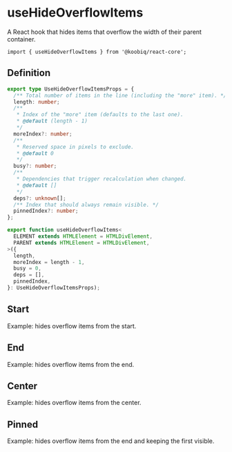 

<Meta of={Stories} />

# useHideOverflowItems

<Status variant="experimental" />

A React hook that hides items that overflow the width of their parent container.

```tsx
import { useHideOverflowItems } from '@koobiq/react-core';
```

## Definition

```ts
export type UseHideOverflowItemsProps = {
  /** Total number of items in the line (including the "more" item). */
  length: number;
  /**
   * Index of the "more" item (defaults to the last one).
   * @default (length - 1)
   */
  moreIndex?: number;
  /**
   * Reserved space in pixels to exclude.
   * @default 0
   */
  busy?: number;
  /**
   * Dependencies that trigger recalculation when changed.
   * @default []
   */
  deps?: unknown[];
  /** Index that should always remain visible. */
  pinnedIndex?: number;
};

export function useHideOverflowItems<
  ELEMENT extends HTMLElement = HTMLDivElement,
  PARENT extends HTMLElement = HTMLDivElement,
>({
  length,
  moreIndex = length - 1,
  busy = 0,
  deps = [],
  pinnedIndex,
}: UseHideOverflowItemsProps);
```

## Start

Example: hides overflow items from the start.

<Story of={Stories.Start} />

## End

Example: hides overflow items from the end.

<Story of={Stories.End} />

## Center

Example: hides overflow items from the center.

<Story of={Stories.Center} />

## Pinned

Example: hides overflow items from the end and keeping the first visible.

<Story of={Stories.Pinned} />

